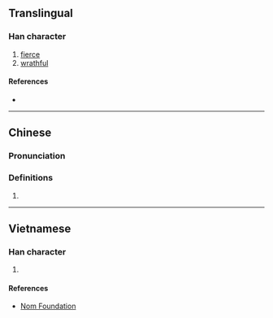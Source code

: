 {{character info}}
==Translingual==

===Han character===
{{Han char|rn=64|rad=手|as=12|sn=15|four=57020|canj=QANB|ids=⿰扌閒}}

# [[fierce]]
# [[wrathful]]

====References====
* {{Han ref|kx=0453.260|dkj=12682|dj=0803.090|hdz=31963.090|uh=648A|ud=25738|bh=E5B6|bd=58806}}

----

==Chinese==
{{zh-forms}}

===Pronunciation===
{{zh-pron
|m=xiàn
|m-s=
|dg=
|c=haan6
|c-t=
|g=
|h=pfs=
|j=
|mb=
|md=
|mn=
|mn-t=
|w=
|x=
|mc=y
|oc=y
|cat=n
}}

===Definitions===
{{head|zh|Han character}}

# {{rfdef|zh}}

----

==Vietnamese==

===Han character===
{{vi-readings|rs=手12||readings=dằn,giằn}}

# {{rfdef|vi|sort=手12}}

====References====
* [http://nomfoundation.org/common/nom_details.php?codepoint=648a Nom Foundation]